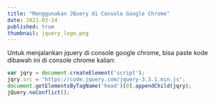 ```yaml
---
title: "Menggunakan JQuery di Console Google Chrome"
date: 2021-03-14
published: true
thumbnail: jquery_logo.png
---
```


Untuk menjalankan jquery di console google chrome, bisa paste kode dibawah ini di console chrome kalian: 

````javascript
var jqry = document.createElement('script');
jqry.src = "https://code.jquery.com/jquery-3.3.1.min.js";
document.getElementsByTagName('head')[0].appendChild(jqry);
jQuery.noConflict();
````
